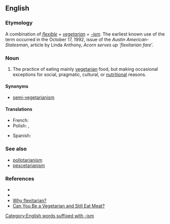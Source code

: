 ==English==

===Etymology===
A combination of ''[[flexible]] + [[vegetarian]] + [[-ism]]''. The earliest known use of the term occurred in the October 17, 1992, issue of the ''Austin American-Statesman'', article by Linda Anthony, ''Acorn serves up 'flexitarian fare'''.

===Noun===
{{en-noun|-}}

# {{context|US|lang=en}} The practice of eating mainly [[vegetarian]] food, but making occasional exceptions for social, pragmatic, cultural, or [[nutritional]] reasons.

====Synonyms====
* {{sense|vegetarianism with occasional exceptions}} [[semi-vegetarianism]]

====Translations====
{{trans-top|The practice of eating mainly vegetarian with exceptions}}
* French: {{t|fr|flexitarisme}}
* Polish: {{t|pl|fleksitarianizm}}, {{t|pl|semiwegetarianizm}}
{{trans-mid}}
* Spanish: {{t|es|flexitarianismo}}
{{trans-bottom}}

===See also===
* [[pollotarianism]]
* [[pescetarianism]]

===References===
* {{cite web | title = Are you a 'flexitarian?' | publisher = The Associated Press | date = 2004-03-16 | url = http://www.msnbc.msn.com/id/4541605/ | accessdate = 2007-12-03 }}
* {{cite web | title = 2003 Words of the Year | publisher = ''[[Appendix:American Dialect Society|American Dialect Society]]'' | date = 2007-01-13 | url = http://www.americandialect.org/index.php/amerdial/2003_words_of_the_yea/ | accessdate = 2007-12-03}}
* [http://vegetarian.about.com/od/glossary/g/Flexitarian.htm Why flexitarian?]
* [http://www.medicinenet.com/script/main/art.asp?articlekey=52501 Can You Be a Vegetarian and Still Eat Meat?]

[[Category:English words suffixed with -ism]]